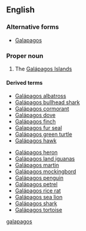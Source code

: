 ==English==

===Alternative forms===
*[[Galapagos]]

===Proper noun===
{{en-proper noun}}

# The [[Galápagos Islands]]

====Derived terms====
{{rel-top}}
*[[Galápagos albatross]]
*[[Galápagos bullhead shark]]
*[[Galápagos cormorant]]
*[[Galápagos dove]]
*[[Galápagos finch]]
*[[Galapagos fur seal]]
*[[Galápagos green turtle]]
*[[Galápagos hawk]]
{{rel-mid}}
*[[Galápagos heron]]
*[[Galápagos land iguanas]]
*[[Galápagos martin]]
*[[Galápagos mockingbord]]
*[[Galápagos penguin]]
*[[Galápagos petrel]]
*[[Galápagos rice rat]]
*[[Galápagos sea lion]]
*[[Galápagos shark]]
*[[Galápagos tortoise]]
{{rel-bottom}}

[[Category:English terms spelled with Á|galapagos]]